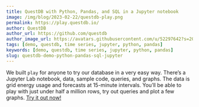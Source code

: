 ```yaml
---
title: QuestDB with Python, Pandas, and SQL in a Jupyter notebook
image: /img/blog/2023-02-22/questdb-play.png
permalink: https://play.questdb.io/
author: QuestDB
author_url: https://github.com/questdb
author_image_url: https://avatars.githubusercontent.com/u/52297642?s=200&v=4
tags: [demo, questdb, time series, jupyter, python, pandas]
keywords: [demo, questdb, time series, jupyter, python, pandas]
slug: questdb-demo-python-pandas-sql-jupyter
---
```


We built `play` for anyone to try our database in a very easy way. There’s a
Jupyter Lab notebook, data, sample code, queries, and graphs. The data is grid
energy usage and forecasts at 15-minute intervals. You’ll be able to play with
just under half a million rows, try out queries and plot a few graphs.
[Try it out now!](https://play.questdb.io/)
